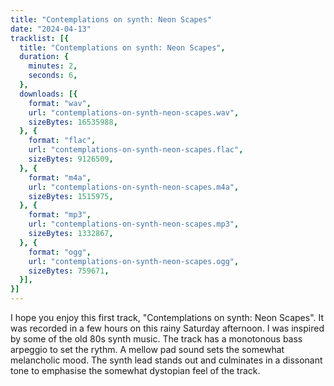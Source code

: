 ```yaml
---
title: "Contemplations on synth: Neon Scapes"
date: "2024-04-13"
tracklist: [{
  title: "Contemplations on synth: Neon Scapes",
  duration: {
    minutes: 2,
    seconds: 6,
  },
  downloads: [{
    format: "wav",
    url: "contemplations-on-synth-neon-scapes.wav",
    sizeBytes: 16535988,
  }, {
    format: "flac",
    url: "contemplations-on-synth-neon-scapes.flac",
    sizeBytes: 9126509,
  }, {
    format: "m4a",
    url: "contemplations-on-synth-neon-scapes.m4a",
    sizeBytes: 1515975,
  }, {
    format: "mp3",
    url: "contemplations-on-synth-neon-scapes.mp3",
    sizeBytes: 1332867,
  }, {
    format: "ogg",
    url: "contemplations-on-synth-neon-scapes.ogg",
    sizeBytes: 759671,
  }],
}]
---
```


I hope you enjoy this first track, "Contemplations on synth: Neon Scapes".
It was recorded in a few hours on this rainy Saturday afternoon.
I was inspired by some of the old 80s synth music.
The track has a monotonous bass arpeggio to set the rythm.
A mellow pad sound sets the somewhat melancholic mood.
The synth lead stands out and culminates in a dissonant tone to emphasise the somewhat dystopian feel of the track.